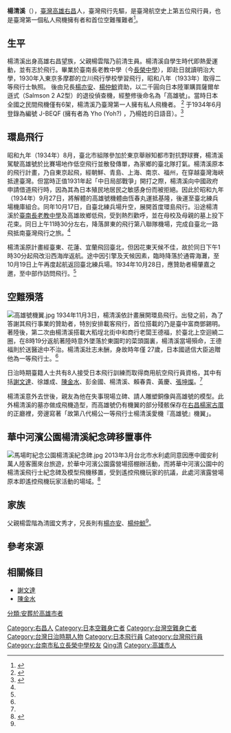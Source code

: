 {{Infobox Person
|name        = 楊清溪
|image       = 楊清溪.jpg
|image_size  = 200px
|alt         = 楊清溪（中間穿著西裝者）
|caption     = 
|birth_date  = {{Birth date|1908|5|3}}
|birth_place = {{TWN-JPN}}[[鳳山廳|鳳山廳]][[楠梓坑支廳|楠梓坑支廳]][[後勁區|後勁區]]右沖-{庄}-
|death_date  = {{Death date and age|1934|11|3|1908|5|3}}
|death_place = {{TWN-JPN}}[[臺北州|臺北州]][[臺北市_(州轄市)|臺北市]][[東園町|東園町]]54號番地沙洲<BR>（臺北練兵場溪畔）
|other_names = 
|known_for   = 航空
|occupation  = 
|nationality = {{JPN-EMP}}
}}

'''楊清溪'''（{{bd|1908年|5月3日|1934年|11月3日}}{{r|中}}），[[臺灣|臺灣]][[高雄|高雄]][[右昌|右昌]]人，臺灣飛行先驅，是臺灣航空史上第五位飛行員，也是臺灣第一個私人飛機擁有者和首位空難罹難者<ref>{{cite web |url=http://139.175.13.20/kmh/oldphoto/findpic2.asp?recordNo=cca100062-hp-ph034_021p-0001# |language=zh-tw |title=楊清溪 |publisher=高雄老照片數位博物館 |accessdate=2010-12-07 }}{{dead link|date=2018年3月 |bot=InternetArchiveBot |fix-attempted=yes }}</ref>。

== 生平 ==
楊清溪出身高雄右昌望族，父親楊雲階乃前清生員。楊清溪自學生時代即熱愛運動，並有志於飛行。畢業於臺南長老教中學（今[[臺南市私立長榮高級中學|長榮中學]]），即赴日就讀明治大學，1930年入東京多摩郡的立川飛行學校學習飛行，昭和八年（1933年）取得二等飛行士執照。 後由兄長[[楊亦安|楊亦安]]、[[楊仲鯨|楊仲鯨]]資助，以二千圓向日本陸軍購買薩爾牟遜式（Salmson 2 A2型）的退役偵查機，經整修後命名為「高雄號」。當時日本全國之民間飛機僅有6架，楊清溪乃臺灣第一人擁有私人飛機者。
<ref name="戴寶村">{{cite web |url=http://www.ntl.edu.tw/public/Attachment/45141013414.pdf |language=zh-tw |title=戴寶村《臺灣人物誌 日治時期殞落的臺灣飛行士：楊清溪(1908-1934)》 |publisher=國立臺灣圖書館 |accessdate= |archive-url=https://web.archive.org/web/20150518082437/http://www.ntl.edu.tw/public/Attachment/45141013414.pdf |archive-date=2015-05-18 |dead-url=yes }}</ref> 于1934年6月登錄為編號 J-BEQF (擁有者為 Yho (Yoh?) ，乃楊姓的日語音）。<ref>{{cite web|url=http://www.airhistory.org.uk/gy/reg_J-3.html|title=Civil Aircraft Register - Japan|website=www.airhistory.org.uk|access-date=2018-06-25|archive-date=2020-02-25|archive-url=https://web.archive.org/web/20200225151306/http://www.airhistory.org.uk/gy/reg_J-3.html|dead-url=no}}</ref>

== 環島飛行 ==
昭和九年（1934年）8月，臺北市組隊參加於東京舉辦知都市對抗野球賽，楊清溪駕駛高雄號於比賽場地作低空飛行並散發傳單，為家鄉的臺北隊打氣。楊清溪原本的飛行計畫，乃自東京起飛，經朝鮮、青島、上海、南京、福州，在穿越臺灣海峽抵達臺灣。但當時正值1931年起「中日局部戰爭」開打之際，楊清溪向中國政府申請借道飛行時，因為其為日本殖民地居民之敏感身份而被拒絕。因此於昭和九年（1934年）9月27日，將解體的高雄號機體由恆春丸運抵基隆，後運至臺北練兵場機庫組合。同年10月17日，自臺北練兵場升空，展開首度環島飛行。沿途楊清溪於[[臺南市私立長榮高級中學|臺南長老教中學]]及高雄故鄉低飛，受到熱烈歡呼，並在母校及母親的墓上投下花束。同日上午11時30分左右，降落屏東的飛行第八聯隊機場，完成自臺北一路飛抵南臺灣飛行之旅。<ref name="戴寶村"/>

楊清溪原計畫經臺東、花蓮、宜蘭飛回臺北，但因花東天候不佳，故於同日下午1時30分起飛改沿西海岸返航。途中因引擎及天候因素，臨時降落於通霄海灘，至10月19日上午再度起航返回臺北練兵場。1934年10月28日，應贊助者楊肇嘉之邀，至中部作訪問飛行。<ref name="戴寶村"/>

== 空難殞落 ==
[[File:高雄號機翼.jpg|thumb]]
1934年11月3日，楊清溪依計畫展開環島飛行。出發之前，為了答謝其飛行事業的贊助者，特別安排載客飛行，首位搭載的乃是臺中富商鄧錫明。著陸後，第二次由楊清溪搭載大稻埕北街中和商行老闆王德福，於臺北上空迴繞二圈，在8時19分返航著陸時意外墜落於東園町的菜頭園裏，楊清溪當場殞命，王德福則於送醫途中不治。楊清溪壯志未酬，身故時年僅 27歲，日本國遞信大臣追贈他為一等飛行士。{{r|金}}<ref name="戴寶村"/>

日治時期臺籍人士共有8人接受日本飛行訓練而取得商用航空飛行員資格，其中有括[[謝文達|謝文達]]、徐雄成、[[陳金水|陳金水]]、彭金國、楊清溪、賴春貴、黃慶、[[張坤燦|張坤燦]]。<ref name="戴寶村"/>

楊清溪意外去世後，親友為他在失事現場立碑、請人雕塑銅像與高雄號的模型。此外楊清溪的墓亦做成飛機造型，而高雄號仍有機翼的部分殘骸保存在[[右昌楊家古厝|右昌楊家古厝]]的正廳裡，旁邊寫著「故第八代楊公一等飛行士楊清溪愛機『高雄號』機翼」{{r|陳}}。

== 華中河濱公園楊清溪紀念碑移置事件 ==
[[File:馬場町紀念公園楊清溪紀念碑.jpg|thumb]]
2013年3月台北市水利處同意因應中國安利萬人陸客團來台旅遊，於華中河濱公園露營場搭棚辦活動，而將華中河濱公園中的楊清溪飛行士紀念碑及模型飛機移置，受到遙控飛機玩家的抗議，此處河濱露營場原本即遙控飛機玩家活動的場域。<ref name="蘋果日報">{{cite web |url=http://www.appledaily.com.tw/appledaily/article/headline/20130309/34875678/ |language=zh-tw |title=《公園拆紀念碑 辦陸客趴》 |publisher=蘋果日報 |accessdate=2013年3月9日 |archive-date=2017年3月5日 |archive-url=https://web.archive.org/web/20170305002349/http://www.appledaily.com.tw/appledaily/article/headline/20130309/34875678/ |dead-url=no }}</ref>

==家族==
父親楊雲階為清國文秀才，兄長則有[[楊亦安|楊亦安]]、[[楊仲鯨|楊仲鯨]]<ref name="王御風"/>。

== 參考來源 ==
{{reflist|refs=
<ref name="金">{{cite web |url=http://blog.udn.com/kaohsiungnews/3071492 |author=陳金聲 |title=《全台唯一一座以死者生前所駕飛機型狀為造型的「飛機墓」， - 聯合報高澎地方新聞部落格 - udn部落格》 |publisher=聯合報 |date=2009年6月 |access-date=2012-12-13 |archive-date=2019-09-22 |archive-url=https://web.archive.org/web/20190922045055/http://blog.udn.com/kaohsiungnews/3071492 |dead-url=no }}</ref>
<ref name="陳">{{cite book|author=陳仕賢 |title=《台灣的古墓》 |publisher=遠足文化 |location=臺北縣新店市 |isbn=978-986-6731-01-3 |pages=148－150頁 |date=2007年10月}}</ref>
<ref name="中">{{cite web |url=http://www.rti.org.tw/big5/taiwan-encyc/060313.aspx |language=zh-tw |title=第一位空難者－楊清溪 |publisher=中央廣播電台 |accessdate=2010-12-07 }}{{dead link|date=2018年3月 |bot=InternetArchiveBot |fix-attempted=yes }}</ref>
<ref name="王御風">{{cite journal |author=王御風|title=〈古月今城─右昌傳奇 高雄楊家〉|journal=《高雄畫刊》|issue=2009年第12期|date=2009-12|publisher=高雄市政府新聞局|location=台灣|language=zh-tw}}</ref>
}}

== 相關條目 == 
* [[謝文達|謝文達]]
* [[陳金水|陳金水]]

{{DEFAULTSORT:Yang楊}}
[[Category:右昌人|Category:右昌人]]
[[Category:日本空難身亡者|Category:日本空難身亡者]]
[[Category:台灣空難身亡者|Category:台灣空難身亡者]]
[[Category:台灣日治時期人物|Category:台灣日治時期人物]]
[[Category:日本飛行員|Category:日本飛行員]]
[[Category:台灣飛行員|Category:台灣飛行員]]
[[Category:台南市私立長榮中學校友|Category:台南市私立長榮中學校友]]
[[Category:楊姓|Qing清]]
[[Category:高雄市人|Category:高雄市人]]
[[分類:安葬於高雄市者|分類:安葬於高雄市者]]
